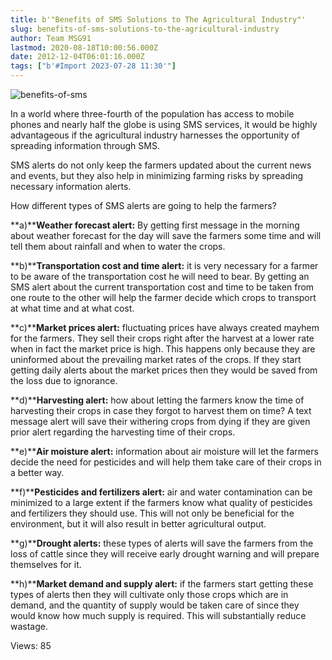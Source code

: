 ```yaml
---
title: b'"Benefits of SMS Solutions to The Agricultural Industry"'
slug: benefits-of-sms-solutions-to-the-agricultural-industry
author: Team MSG91
lastmod: 2020-08-18T10:00:56.000Z
date: 2012-12-04T06:01:16.000Z
tags: ["b'#Import 2023-07-28 11:30'"]
---
```


![benefits-of-sms](https://images-msg91.s3.ap-south-1.amazonaws.com/content/images/wordpress/2012/12/benefits-of-sms.jpg)  

In a world where three-fourth of the population has access to mobile phones and nearly half the globe is using SMS services, it would be highly advantageous if the agricultural industry harnesses the opportunity of spreading information through SMS.


SMS alerts do not only keep the farmers updated about the current news and events, but they also help in minimizing farming risks by spreading necessary information alerts.


How different types of SMS alerts are going to help the farmers?


**a)****Weather forecast alert:** By getting first message in the morning about weather forecast for the day will save the farmers some time and will tell them about rainfall and when to water the crops.


**b)****Transportation cost and time alert:** it is very necessary for a farmer to be aware of the transportation cost he will need to bear. By getting an SMS alert about the current transportation cost and time to be taken from one route to the other will help the farmer decide which crops to transport at what time and at what cost.


**c)****Market prices alert:** fluctuating prices have always created mayhem for the farmers. They sell their crops right after the harvest at a lower rate when in fact the market price is high. This happens only because they are uninformed about the prevailing market rates of the crops. If they start getting daily alerts about the market prices then they would be saved from the loss due to ignorance.


**d)****Harvesting alert:** how about letting the farmers know the time of harvesting their crops in case they forgot to harvest them on time? A text message alert will save their withering crops from dying if they are given prior alert regarding the harvesting time of their crops.


**e)****Air moisture alert:** information about air moisture will let the farmers decide the need for pesticides and will help them take care of their crops in a better way.


**f)****Pesticides and fertilizers alert:** air and water contamination can be minimized to a large extent if the farmers know what quality of pesticides and fertilizers they should use. This will not only be beneficial for the environment, but it will also result in better agricultural output.


**g)****Drought alerts:** these types of alerts will save the farmers from the loss of cattle since they will receive early drought warning and will prepare themselves for it.


**h)****Market demand and supply alert:** if the farmers start getting these types of alerts then they will cultivate only those crops which are in demand, and the quantity of supply would be taken care of since they would know how much supply is required. This will substantially reduce wastage.


 Views: 85


